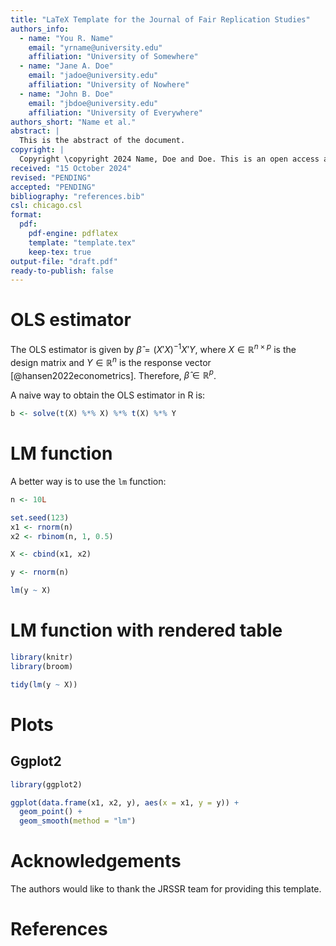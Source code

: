 ```yaml
---
title: "LaTeX Template for the Journal of Fair Replication Studies"
authors_info:
  - name: "You R. Name"
    email: "yrname@university.edu"
    affiliation: "University of Somewhere"
  - name: "Jane A. Doe"
    email: "jadoe@university.edu"
    affiliation: "University of Nowhere"
  - name: "John B. Doe"
    email: "jbdoe@university.edu"
    affiliation: "University of Everywhere"
authors_short: "Name et al."    
abstract: |
  This is the abstract of the document.
copyright: |
  Copyright \copyright 2024 Name, Doe and Doe. This is an open access article distributed under the Creative Commons Attribution License, which permits unrestricted use, distribution, and reproduction in any medium, provided the original work is properly cited.
received: "15 October 2024"
revised: "PENDING"
accepted: "PENDING"
bibliography: "references.bib"
csl: chicago.csl
format:
  pdf:
    pdf-engine: pdflatex
    template: "template.tex"
    keep-tex: true
output-file: "draft.pdf"
ready-to-publish: false
---
```


# OLS estimator

The OLS estimator is given by $\hat{\beta} = (X'X)^{-1}X'Y$, where
$X \in \mathbb{R}^{n \times p}$ is the design matrix and $Y \in \mathbb{R}^n$
is the response vector [@hansen2022econometrics]. Therefore,
$\hat{\beta} \in \mathbb{R}^p$.

A naive way to obtain the OLS estimator in R is:

```r
b <- solve(t(X) %*% X) %*% t(X) %*% Y
```

# LM function

A better way is to use the `lm` function:

```r
n <- 10L

set.seed(123)
x1 <- rnorm(n)
x2 <- rbinom(n, 1, 0.5)

X <- cbind(x1, x2)

y <- rnorm(n)

lm(y ~ X)
```

# LM function with rendered table

```r
library(knitr)
library(broom)

tidy(lm(y ~ X))
```

# Plots

## Ggplot2

```r
library(ggplot2)

ggplot(data.frame(x1, x2, y), aes(x = x1, y = y)) +
  geom_point() +
  geom_smooth(method = "lm")
```

# Acknowledgements

The authors would like to thank the JRSSR team for providing this template.

# References
